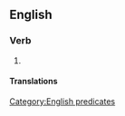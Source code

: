 ==English==

===Verb===
{{head|en|verb|head=to [[work]] someone's [[arse]] [[off]]}}

# {{lb|en|idiomatic}} {{alternative form of|work someone's ass off|lang=en}}

====Translations====
{{trans-see|to work excessively|work someone's ass off}}

[[Category:English predicates]]